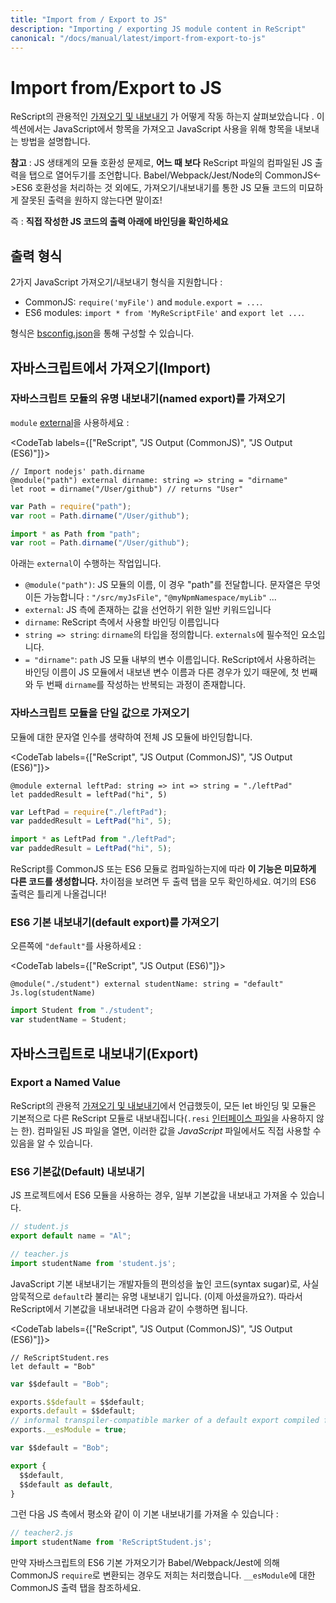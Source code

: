 ```yaml
---
title: "Import from / Export to JS"
description: "Importing / exporting JS module content in ReScript"
canonical: "/docs/manual/latest/import-from-export-to-js"
---
```


# Import from/Export to JS

ReScript의 관용적인 [가져오기 및 내보내기](https://green-labs.github.io/rescript-in-korean/Language-Features/22-Import-Export) 가 어떻게 작동 하는지 살펴보았습니다 . 이 섹션에서는 JavaScript에서 항목을 가져오고 JavaScript 사용을 위해 항목을 내보내는 방법을 설명합니다.

**참고** : JS 생태계의 모듈 호환성 문제로, **어느 때 보다** ReScript 파일의 컴파일된 JS 출력을 탭으로 열어두기를 조언합니다. 
Babel/Webpack/Jest/Node의 CommonJS<->ES6 호환성을 처리하는 것 외에도, 가져오기/내보내기를 통한 JS 모듈 코드의 미묘하게 잘못된 출력을 원하지 않는다면 말이죠!

즉 : **직접 작성한 JS 코드의 출력 아래에 바인딩을 확인하세요**

## 출력 형식

2가지 JavaScript 가져오기/내보내기 형식을 지원합니다 : 

- CommonJS: `require('myFile')` and `module.export = ...`.
- ES6 modules: `import * from 'MyReScriptFile'` and `export let ...`.

형식은 [bsconfig.json](build-configuration.md#package-specs)을 통해 구성할 수 있습니다.

## 자바스크립트에서 가져오기(Import)

### 자바스크립트 모듈의 유명 내보내기(named export)를 가져오기

`module` [external](external.md)을 사용하세요 :

<CodeTab labels={["ReScript", "JS Output (CommonJS)", "JS Output (ES6)"]}>

```res example
// Import nodejs' path.dirname
@module("path") external dirname: string => string = "dirname"
let root = dirname("/User/github") // returns "User"
```
```js
var Path = require("path");
var root = Path.dirname("/User/github");
```
```js
import * as Path from "path";
var root = Path.dirname("/User/github");
```

</CodeTab>

아래는 `external`이 수행하는 작업입니다.

- `@module("path")`: JS 모듈의 이름, 이 경우 "path"를 전달합니다. 문자열은 무엇이든 가능합니다 : `"/src/myJsFile"`, `"@myNpmNamespace/myLib"` ...
- `external`: JS 측에 존재하는 값을 선언하기 위한 일반 키워드입니다
- `dirname`: ReScript 측에서 사용할 바인딩 이름입니다
- `string => string`: `dirname`의 타입을 정의합니다. `externals`에 필수적인 요소입니다.
- `= "dirname"`: `path` JS 모듈 내부의 변수 이름입니다. ReScript에서 사용하려는 바인딩 이름이 JS 모듈에서 내보낸 변수 이름과 다른 경우가 있기 때문에, 첫 번째와 두 번째 `dirname`를 작성하는 반복되는 과정이 존재합니다.

### 자바스크립트 모듈을 단일 값으로 가져오기

모듈에 대한 문자열 인수를 생략하여 전체 JS 모듈에 바인딩합니다.

<CodeTab labels={["ReScript", "JS Output (CommonJS)", "JS Output (ES6)"]}>

```res example
@module external leftPad: string => int => string = "./leftPad"
let paddedResult = leftPad("hi", 5)
```
```js
var LeftPad = require("./leftPad");
var paddedResult = LeftPad("hi", 5);
```
```js
import * as LeftPad from "./leftPad";
var paddedResult = LeftPad("hi", 5);
```

</CodeTab>

ReScript를 CommonJS 또는 ES6 모듈로 컴파일하는지에 따라 **이 기능은 미묘하게 다른 코드를 생성합니다.** 차이점을 보려면 두 출력 탭을 모두 확인하세요. 여기의 ES6 출력은 틀리게 나올겁니다!

### ES6 기본 내보내기(default export)를 가져오기

오른쪽에 `"default"`를 사용하세요 :

<CodeTab labels={["ReScript", "JS Output (ES6)"]}>

```res example
@module("./student") external studentName: string = "default"
Js.log(studentName)
```
```js
import Student from "./student";
var studentName = Student;
```

</CodeTab>

## 자바스크립트로 내보내기(Export)

### Export a Named Value

ReScript의 관용적 [가져오기 및 내보내기](https://green-labs.github.io/rescript-in-korean/Language-Features/22-Import-Export)에서 언급했듯이, 모든 let 바인딩 및 모듈은 기본적으로 다른 ReScript 모듈로 내보내집니다(`.resi` [인터페이스 파일](https://green-labs.github.io/rescript-in-korean/Language-Features/21-Module)을 사용하지 않는 한). 컴파일된 JS 파일을 열면, 이러한 값을 _JavaScript_ 파일에서도 직접 사용할 수 있음을 알 수 있습니다.

### ES6 기본값(Default) 내보내기

JS 프로젝트에서 ES6 모듈을 사용하는 경우, 일부 기본값을 내보내고 가져올 수 있습니다.

```js
// student.js
export default name = "Al";
```

```js
// teacher.js
import studentName from 'student.js';
```

JavaScript 기본 내보내기는 개발자들의 편의성을 높인 코드(syntax sugar)로, 사실 암묵적으로 `default`라 불리는 유명 내보내기 입니다. (이제 아셨을까요?). 따라서 ReScript에서 기본값을 내보내려면 다음과 같이 수행하면 됩니다.

<CodeTab labels={["ReScript", "JS Output (CommonJS)", "JS Output (ES6)"]}>

```res example
// ReScriptStudent.res
let default = "Bob"
```
```js
var $$default = "Bob";

exports.$$default = $$default;
exports.default = $$default;
// informal transpiler-compatible marker of a default export compiled from ES6
exports.__esModule = true;
```
```js
var $$default = "Bob";

export {
  $$default,
  $$default as default,
}
```

</CodeTab>

그런 다음 JS 측에서 평소와 같이 이 기본 내보내기를 가져올 수 있습니다 :

```js
// teacher2.js
import studentName from 'ReScriptStudent.js';
```

만약 자바스크립트의 ES6 기본 가져오기가 Babel/Webpack/Jest에 의해 CommonJS `require`로 변환되는 경우도 저희는 처리했습니다. `__esModule`에 대한 CommonJS 출력 탭을 참조하세요.

